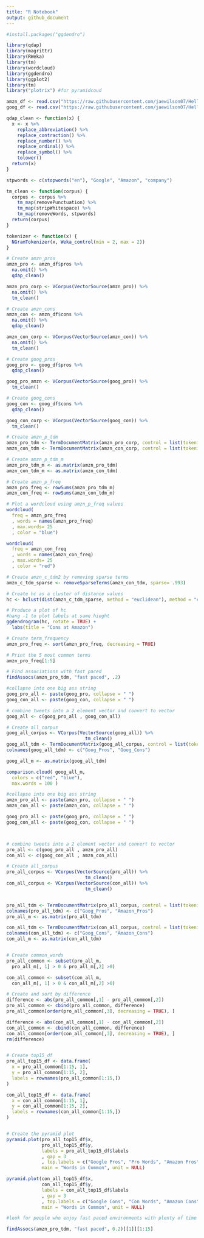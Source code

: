 ```yaml
---
title: "R Notebook"
output: github_document
---
```

```r
#install.packages("ggdendro")

library(qdap)
library(magrittr)
library(RWeka)
library(tm)
library(wordcloud)
library(ggdendro)
library(ggplot2)
library(tm)
library("plotrix") #for pyramidcoud
```


```r
amzn_df <- read.csv("https://raw.githubusercontent.com/jaewilson07/Hello-World/master/Datasets/DataCamp/amzn.txt", stringsAsFactors =  FALSE)
goog_df <- read.csv("https://raw.githubusercontent.com/jaewilson07/Hello-World/master/Datasets/DataCamp/goog.txt", stringsAsFactors =  FALSE)

```

```r

qdap_clean <- function(x) {
  x <- x %>%
    replace_abbreviation() %>%
    replace_contraction() %>%
    replace_number() %>%
    replace_ordinal() %>%
    replace_symbol() %>%
    tolower()
  return(x)
}

stpwords <- c(stopwords("en"), "Google", "Amazon", "company")

tm_clean <- function(corpus) {
  corpus <- corpus %>%
    tm_map(removePunctuation) %>%
    tm_map(stripWhitespace) %>%
    tm_map(removeWords, stpwords)
  return(corpus)
}

tokenizer <- function(x) {
  NGramTokenizer(x, Weka_control(min = 2, max = 2))
}
```

```r
# Create amzn_pros
amzn_pro <- amzn_df$pros %>%
  na.omit() %>%
  qdap_clean()

amzn_pro_corp <- VCorpus(VectorSource(amzn_pro)) %>%
  na.omit() %>%
  tm_clean()

# Create amzn_cons
amzn_con <- amzn_df$cons %>%
  na.omit() %>%
  qdap_clean()

amzn_con_corp <- VCorpus(VectorSource(amzn_con)) %>%
  na.omit() %>%
  tm_clean()

# Create goog_pros
goog_pro <- goog_df$pros %>%
  qdap_clean()

goog_pro_amzn <- VCorpus(VectorSource(goog_pro)) %>%
  tm_clean()

# Create goog_cons
goog_con <- goog_df$cons %>%
  qdap_clean()

goog_con_corp <- VCorpus(VectorSource(goog_con)) %>%
  tm_clean()
```

```r

# Create amzn_p_tdm
amzn_pro_tdm <- TermDocumentMatrix(amzn_pro_corp, control = list(tokenize = tokenizer))
amzn_con_tdm <- TermDocumentMatrix(amzn_con_corp, control = list(tokenize = tokenizer))

# Create amzn_p_tdm_m
amzn_pro_tdm_m <- as.matrix(amzn_pro_tdm)
amzn_con_tdm_m <- as.matrix(amzn_con_tdm)

# Create amzn_p_freq
amzn_pro_freq <- rowSums(amzn_pro_tdm_m)
amzn_con_freq <- rowSums(amzn_con_tdm_m)

# Plot a wordcloud using amzn_p_freq values
wordcloud(
  freq = amzn_pro_freq
  , words = names(amzn_pro_freq)
  , max.words= 25
  , color = "blue")

wordcloud(
  freq = amzn_con_freq
  , words = names(amzn_con_freq)
  , max.words= 25
  , color = "red")

```

```r

# Create amzn_c_tdm2 by removing sparse terms 
amzn_c_tdm_sparse <- removeSparseTerms(amzn_con_tdm, sparse= .993)

# Create hc as a cluster of distance values
hc <- hclust(dist(amzn_c_tdm_sparse, method = "euclidean"), method = "complete")

# Produce a plot of hc
#hang -1 to plot labels at same hieght
ggdendrogram(hc, rotate = TRUE) +
  labs(title = "Cons at Amazon")
```

```r

# Create term_frequency
amzn_pro_freq <- sort(amzn_pro_freq, decreasing = TRUE)

# Print the 5 most common terms
amzn_pro_freq[1:5]

# Find associations with fast paced
findAssocs(amzn_pro_tdm, "fast paced", .2)
```

```r

#collapse into one big ass string
goog_pro_all <- paste(goog_pro, collapse = " ")
goog_con_all <- paste(goog_con, collapse = " ")

# combine tweets into a 2 element vector and convert to vector
goog_all <- c(goog_pro_all , goog_con_all)

# Create all_corpus
goog_all_corpus <- VCorpus(VectorSource(goog_all)) %>%
                             tm_clean()
goog_all_tdm <- TermDocumentMatrix(goog_all_corpus, control = list(tokenize = tokenizer))
colnames(goog_all_tdm) <- c("Goog_Pros", "Goog_Cons")

goog_all_m <- as.matrix(goog_all_tdm)

comparison.cloud( goog_all_m,
  colors = c("red", "blue"),
  max.words = 100 )
```

```r

#collapse into one big ass string
amzn_pro_all <- paste(amzn_pro, collapse = " ")
amzn_con_all <- paste(amzn_con, collapse = " ")

goog_pro_all <- paste(goog_pro, collapse = " ")
goog_con_all <- paste(goog_con, collapse = " ")



# combine tweets into a 2 element vector and convert to vector
pro_all <- c(goog_pro_all , amzn_pro_all)
con_all <- c(goog_con_all , amzn_con_all)

# Create all_corpus
pro_all_corpus <- VCorpus(VectorSource(pro_all)) %>%
                             tm_clean()
con_all_corpus <- VCorpus(VectorSource(con_all)) %>%
                             tm_clean()


pro_all_tdm <- TermDocumentMatrix(pro_all_corpus, control = list(tokenize = tokenizer))
colnames(pro_all_tdm) <- c("Goog_Pros", "Amazon_Pros")
pro_all_m <- as.matrix(pro_all_tdm)

con_all_tdm <- TermDocumentMatrix(con_all_corpus, control = list(tokenize = tokenizer))
colnames(con_all_tdm) <- c("Goog_Cons", "Amazon_Cons")
con_all_m <- as.matrix(con_all_tdm)


# Create common_words
pro_all_common <- subset(pro_all_m, 
  pro_all_m[, 1] > 0 & pro_all_m[,2] >0)

con_all_common <- subset(con_all_m, 
  con_all_m[, 1] > 0 & con_all_m[,2] >0)

# Create and sort by difference
difference <- abs(pro_all_common[,1] - pro_all_common[,2])
pro_all_common <- cbind(pro_all_common, difference)
pro_all_common[order(pro_all_common[,3], decreasing = TRUE), ]

difference <- abs(con_all_common[,1] - con_all_common[,2])
con_all_common <- cbind(con_all_common, difference)
con_all_common[order(con_all_common[,3], decreasing = TRUE), ]
rm(difference)


# Create top15_df
pro_all_top15_df <- data.frame(
  x = pro_all_common[1:15, 1], 
  y = pro_all_common[1:15, 2],
  labels = rownames(pro_all_common[1:15,])
)

con_all_top15_df <- data.frame(
  x = con_all_common[1:15, 1], 
  y = con_all_common[1:15, 2],
  labels = rownames(con_all_common[1:15,])
)


# Create the pyramid plot
pyramid.plot(pro_all_top15_df$x, 
             pro_all_top15_df$y, 
             labels = pro_all_top15_df$labels
             , gap = 3
             , top.labels = c("Google Pros", "Pro Words", "Amazon Pros"), 
             main = "Words in Common", unit = NULL)

pyramid.plot(con_all_top15_df$x, 
             con_all_top15_df$y, 
             labels = con_all_top15_df$labels
             , gap = 3
             , top.labels = c("Google Cons", "Con Words", "Amazon Cons"), 
             main = "Words in Common", unit = NULL)

```

```r
#look for people who enjoy fast paced environments with plenty of time to grow and expand

findAssocs(amzn_pro_tdm, "fast paced", 0.2)[[1]][1:15]
```

